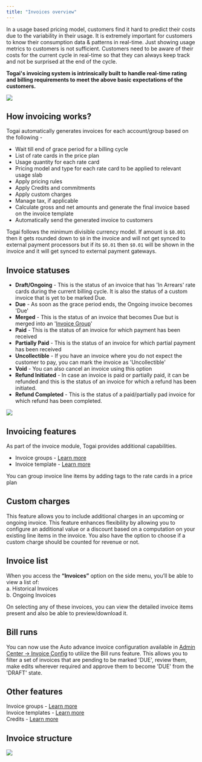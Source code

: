```yaml
---
title: "Invoices overview"
---
```


In a usage based pricing model, customers find it hard to predict their costs due to the variability in their usage. It is extremely important for customers to know their consumption data & patterns in real-time. Just showing usage metrics to customers is not sufficient. Customers need to be aware of their costs for the current cycle in real-time so that they can always keep track and not be surprised at the end of the cycle.

<Check>**Togai's invoicing system is intrinsically built to handle real-time rating and billing requirements to meet the above basic expectations of the customers.**</Check>

<Frame caption="Invoicing in Togai">
  <img src="/docs/images/invoicing.png" />
</Frame>

## How invoicing works?

Togai automatically generates invoices for each account/group based on the following - 

* Wait till end of grace period for a billing cycle
* List of rate cards in the price plan
* Usage quantity for each rate card
* Pricing model and type for each rate card to be applied to relevant usage slab
* Apply pricing rules
* Apply Credits and commitments
* Apply custom charges
* Manage tax, if applicable
* Calculate gross and net amounts and generate the final invoice based on the invoice template
* Automatically send the generated invoice to customers

<Note>Togai follows the minimum divisible currency model. If amount is `$0.001` then it gets rounded down to `$0` in the invoice and will not get synced to external payment processors but if its `$0.01` then `$0.01` will be shown in the invoice and it will get synced to external payment gateways.</Note>

## Invoice statuses

* **Draft/Ongoing** - This is the status of an invoice that has 'In Arrears' rate cards during the current billing cycle. It is also the status of a custom invoice that is yet to be marked Due.
* **Due** - As soon as the grace period ends, the Ongoing invoice becomes 'Due'
* **Merged** - This is the status of an invoice that becomes Due but is merged into an '[Invoice Group](/docs/invoice-groups)'
* **Paid** - This is the status of an invoice for which payment has been received
* **Partially Paid** - This is the status of an invoice for which partial payment has been received
* **Uncollectible** - If you have an invoice where you do not expect the customer to pay, you can mark the invoice as 'Uncollectible'
* **Void** - You can also cancel an invoice using this option
* **Refund Initiated** - In case an invoice is paid or partially paid, it can be refunded and this is the status of an invoice for which a refund has been initiated.
* **Refund Completed** - This is the status of a paid/partially pad invoice for which refund has been completed.


<Frame caption="Invoice statuses in Togai">
  <img src="/docs/images/invoice-statuses.png" />
</Frame>

## Invoicing features
As part of the invoice module, Togai provides additional capabilities.

* Invoice groups - [Learn more](/docs/invoice-groups)
* Invoice template - [Learn more](/docs/invoice-templates)

<Tip>You can group invoice line items by adding tags to the rate cards in a price plan</Tip>

## Custom charges
This feature allows you to include additional charges in an upcoming or ongoing invoice. This feature enhances flexibility by allowing you to configure an additional value or a discount based on a computation on your existing line items in the invoice. You also have the option to choose if a custom charge should be counted for revenue or not.

## Invoice list

When you access the **“Invoices”** option on the side menu, you’ll be able to view a list of:  
a. Historical Invoices  
b. Ongoing Invoices

On selecting any of these invoices, you can view the detailed invoice items present and also be able to preview/download it.

## Bill runs
You can now use the Auto advance invoice configuration available in [Admin Center -> Invoice Config](https://app.togai.com/admin-center/invoice-config) to utilize the Bill runs feature. This allows you to filter a set of invoices that are pending to be marked 'DUE', review them, make edits wherever required and approve them to become 'DUE' from the 'DRAFT' state.

## Other features

Invoice groups - [Learn more](/docs/invoice-groups) <br />
Invoice templates - [Learn more](/docs/invoice-templates) <br />
Credits - [Learn more](/docs/credits)

## Invoice structure

<Frame caption="Invoice Structure">
  <img src="/docs/images/invoice-structure.png" />
</Frame>